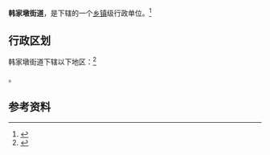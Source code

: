 {{中国乡级行政区|42/01/04/002/000}}

'''韩家墩街道'''，是{{PRC admin/fullname|42/01/04/002/000|3}}下辖的一个[[乡镇|乡镇]]级行政单位。<ref>{{PRC admin/ref sgc|{{PRC admin/parent|42/01/04/002/000}}}}</ref>

== 行政区划 ==

韩家墩街道下辖以下地区：<ref>{{PRC admin/ref sgc|42/01/04/002/000}}</ref>

{{PRC admin/children|42/01/04/002/000}}。

== 参考资料 ==

{{reflist}}

{{行政区划小作品}}
{{PRC admin/navcat|42/01/04/002/000}}